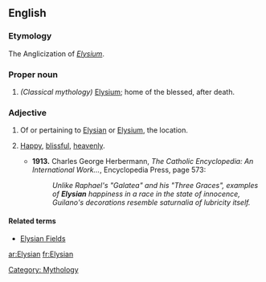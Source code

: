 ==English==

===Etymology===
The Anglicization of {{L.}} ''[[Elysium]]''.

===Proper noun===
{{en-proper noun}}

# ''(Classical mythology)'' [[Elysium]]; home of the blessed, after death.

===Adjective===
{{en-adj|-}}

# Of or pertaining to [[Elysian]] or [[Elysium]], the location.
# {{idiom}} [[happy|Happy]], [[blissful]], [[heavenly]].
#*'''1913.''' Charles George Herbermann,  ''The Catholic Encyclopedia: An International Work...'', Encyclopedia Press, page 573:
#*:''Unlike Raphael's "Galatea" and his "Three Graces", examples of '''Elysian''' happiness in a race in the state of innocence, Guilano's decorations resemble saturnalia of lubricity itself.''

====Related terms====
*[[Elysian Fields]]

[[Category: Mythology]]

[[ar:Elysian]]
[[fr:Elysian]]